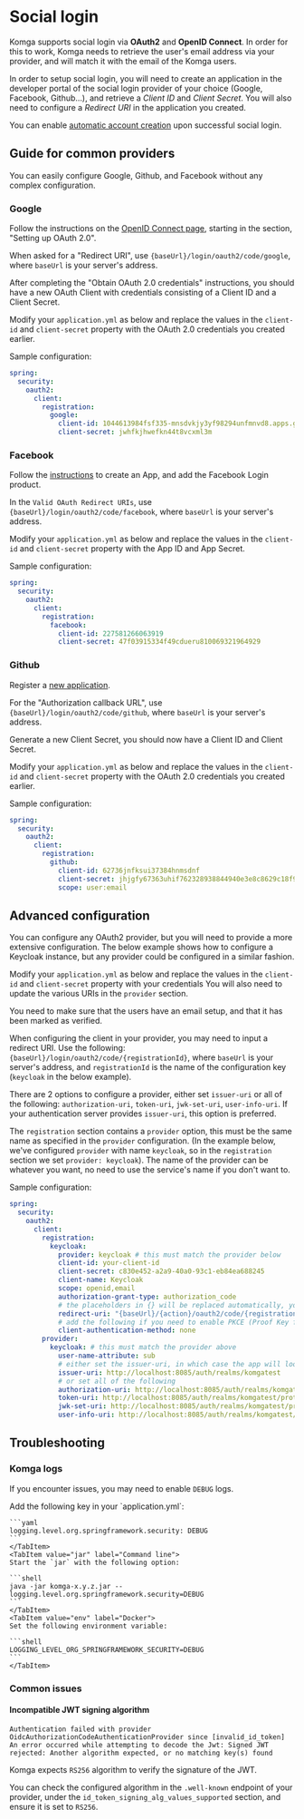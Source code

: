 
# Social login

Komga supports social login via **OAuth2** and **OpenID Connect**. In order for this to work, Komga needs to retrieve the user's email address via your provider, and will match it with the email of the Komga users.

In order to setup social login, you will need to create an application in the developer portal of the social login provider of your choice (Google, Facebook, Github…), and retrieve a _Client ID_ and _Client Secret_. You will also need to configure a _Redirect URI_ in the application you created.

You can enable [automatic account creation](/installation/configuration.mdx#komga_oauth2accountcreation--komgaoauth2-account-creation-truefalse) upon successful social login.

## Guide for common providers

You can easily configure Google, Github, and Facebook without any complex configuration.

### Google

Follow the instructions on the [OpenID Connect page](https://developers.google.com/identity/protocols/OpenIDConnect), starting in the section, "Setting up OAuth 2.0".

When asked for a "Redirect URI", use `{baseUrl}/login/oauth2/code/google`, where `baseUrl` is your server's address.

After completing the "Obtain OAuth 2.0 credentials" instructions, you should have a new OAuth Client with credentials consisting of a Client ID and a Client Secret.

Modify your `application.yml` as below and replace the values in the `client-id` and `client-secret` property with the OAuth 2.0 credentials you created earlier.

Sample configuration:
```yaml
spring:
  security:
    oauth2:
      client:
        registration:
          google:
            client-id: 1044613984fsf335-mnsdvkjy3yf98294unfmnvd8.apps.googleusercontent.com
            client-secret: jwhfkjhwefkn44t8vcxml3m
```

### Facebook

Follow the [instructions](https://developers.facebook.com/docs/development/register) to create an App, and add the Facebook Login product.

In the `Valid OAuth Redirect URIs`, use `{baseUrl}/login/oauth2/code/facebook`, where `baseUrl` is your server's address.

Modify your `application.yml` as below and replace the values in the `client-id` and `client-secret` property with the App ID and App Secret.

Sample configuration:
```yaml
spring:
  security:
    oauth2:
      client:
        registration:
          facebook:
            client-id: 227581266063919
            client-secret: 47f03915334f49cdueru810069321964929
```

### Github

Register a [new application](https://github.com/settings/applications/new).

For the "Authorization callback URL", use `{baseUrl}/login/oauth2/code/github`, where `baseUrl` is your server's address.

Generate a new Client Secret, you should now have a Client ID and Client Secret.

Modify your `application.yml` as below and replace the values in the `client-id` and `client-secret` property with the OAuth 2.0 credentials you created earlier.

Sample configuration:
```yaml
spring:
  security:
    oauth2:
      client:
        registration:
          github:
            client-id: 62736jnfksui37384hnmsdnf
            client-secret: jhjgfy67363uhif762328938844940e3e8c8629c18f9
            scope: user:email
```

## Advanced configuration

You can configure any OAuth2 provider, but you will need to provide a more extensive configuration. The below example shows how to configure a Keycloak instance, but any provider could be configured in a similar fashion.

Modify your `application.yml` as below and replace the values in the `client-id` and `client-secret` property with your credentials You will also need to update the various URIs in the `provider` section.

You need to make sure that the users have an email setup, and that it has been marked as verified.

When configuring the client in your provider, you may need to input a redirect URI. Use the following: `{baseUrl}/login/oauth2/code/{registrationId}`, where `baseUrl` is your server's address, and `registrationId` is the name of the configuration key (`keycloak` in the below example).

There are 2 options to configure a provider, either set `issuer-uri` or all of the following: `authorization-uri`, `token-uri`,
`jwk-set-uri`, `user-info-uri`. If your authentication server provides `issuer-uri`, this option is preferred.

The `registration` section contains a `provider` option, this must be the same name as specified in the
`provider` configuration. (In the example below, we've configured `provider` with name `keycloak`, so in the
`registration` section we set `provider: keycloak`). The name of the provider can be whatever you want, no need
to use the service's name if you don't want to.

Sample configuration:
```yaml
spring:
  security:
    oauth2:
      client:
        registration:
          keycloak:
            provider: keycloak # this must match the provider below
            client-id: your-client-id
            client-secret: c830e452-a2a9-40a0-93c1-eb84ea688245
            client-name: Keycloak
            scope: openid,email
            authorization-grant-type: authorization_code
            # the placeholders in {} will be replaced automatically, you don't need to change this line
            redirect-uri: "{baseUrl}/{action}/oauth2/code/{registrationId}"
            # add the following if you need to enable PKCE (Proof Key for Code Exchange)
            client-authentication-method: none
        provider:
          keycloak: # this must match the provider above
            user-name-attribute: sub
            # either set the issuer-uri, in which case the app will lookup the configuration for you automatically
            issuer-uri: http://localhost:8085/auth/realms/komgatest
            # or set all of the following
            authorization-uri: http://localhost:8085/auth/realms/komgatest/protocol/openid-connect/auth
            token-uri: http://localhost:8085/auth/realms/komgatest/protocol/openid-connect/token
            jwk-set-uri: http://localhost:8085/auth/realms/komgatest/protocol/openid-connect/certs
            user-info-uri: http://localhost:8085/auth/realms/komgatest/protocol/openid-connect/userinfo
```

## Troubleshooting

### Komga logs

If you encounter issues, you may need to enable `DEBUG` logs.

<Tabs>
    <TabItem value="yaml" label="Application.yml">
    Add the following key in your `application.yml`:

    ```yaml
    logging.level.org.springframework.security: DEBUG
    ```
    </TabItem>
    <TabItem value="jar" label="Command line">
    Start the `jar` with the following option:
    
    ```shell
    java -jar komga-x.y.z.jar --logging.level.org.springframework.security=DEBUG
    ```
    </TabItem>
    <TabItem value="env" label="Docker">
    Set the following environment variable:
    
    ```shell
    LOGGING_LEVEL_ORG_SPRINGFRAMEWORK_SECURITY=DEBUG
    ```
    </TabItem>
</Tabs>

### Common issues

#### Incompatible JWT signing algorithm

```log title="komga.log"
Authentication failed with provider OidcAuthorizationCodeAuthenticationProvider since [invalid_id_token] An error occurred while attempting to decode the Jwt: Signed JWT rejected: Another algorithm expected, or no matching key(s) found
```

Komga expects `RS256` algorithm to verify the signature of the JWT.

You can check the configured algorithm in the `.well-known` endpoint of your provider, under the `id_token_signing_alg_values_supported` section, and ensure it is set to `RS256`.